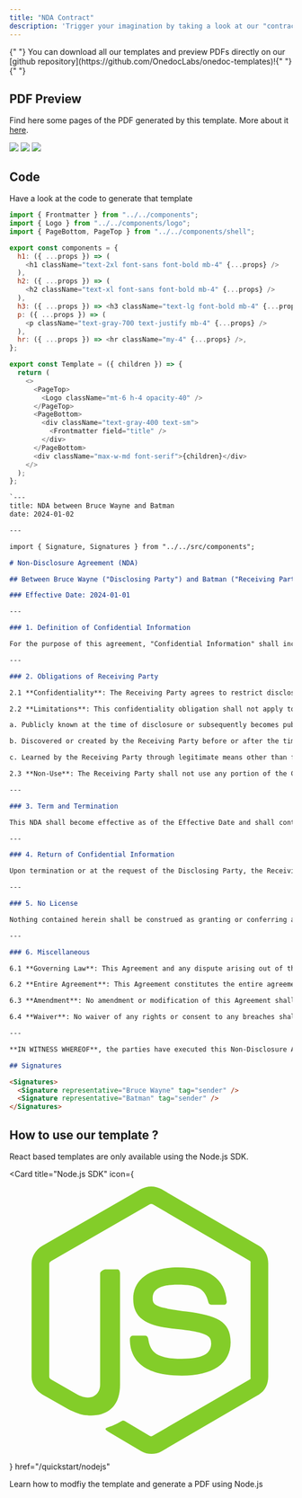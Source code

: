 ```yaml
---
title: "NDA Contract"
description: 'Trigger your imagination by taking a look at our "contract" templates.'
---
```


<Tip>
  {" "}
  You can download all our templates and preview PDFs directly on our [github repository](https://github.com/OnedocLabs/onedoc-templates)!{" "}
</Tip>{" "}

## PDF Preview

Find here some pages of the PDF generated by this template. More about it [here](https://github.com/OnedocLabs/onedoc-templates).

<CardGroup cols={3}>
<Card>
<Frame caption="Page 1">
  <img src="/images/nda/content-1.png" />
</Frame>
</Card>

<Card>
  <Frame caption="Page 2">
    <img src="/images/nda/content-2.png" />
  </Frame>
</Card>

<Card>
  <Frame caption="Page 3">
    <img src="/images/nda/content-3.png" />
  </Frame>
</Card>

</CardGroup>

## Code

Have a look at the code to generate that template

<CardGroup cols={1}>
<Card title="NDA Contract Code">
<CodeGroup>

```javascript index_react.js
import { Frontmatter } from "../../components";
import { Logo } from "../../components/logo";
import { PageBottom, PageTop } from "../../components/shell";

export const components = {
  h1: ({ ...props }) => (
    <h1 className="text-2xl font-sans font-bold mb-4" {...props} />
  ),
  h2: ({ ...props }) => (
    <h2 className="text-xl font-sans font-bold mb-4" {...props} />
  ),
  h3: ({ ...props }) => <h3 className="text-lg font-bold mb-4" {...props} />,
  p: ({ ...props }) => (
    <p className="text-gray-700 text-justify mb-4" {...props} />
  ),
  hr: ({ ...props }) => <hr className="my-4" {...props} />,
};

export const Template = ({ children }) => {
  return (
    <>
      <PageTop>
        <Logo className="mt-6 h-4 opacity-40" />
      </PageTop>
      <PageBottom>
        <div className="text-gray-400 text-sm">
          <Frontmatter field="title" />
        </div>
      </PageBottom>
      <div className="max-w-md font-serif">{children}</div>
    </>
  );
};
```

```markdown index_markdown.mdx
`---
title: NDA between Bruce Wayne and Batman
date: 2024-01-02

---

import { Signature, Signatures } from "../../src/components";

# Non-Disclosure Agreement (NDA)

## Between Bruce Wayne ("Disclosing Party") and Batman ("Receiving Party")

### Effective Date: 2024-01-01

---

### 1. Definition of Confidential Information

For the purpose of this agreement, "Confidential Information" shall include but is not limited to all information or material that has or could have commercial value or other utility in the business in which Disclosing Party is engaged. This includes, without limitation, business plans, strategies, client information, technical data, proprietary information, trade secrets, specifications, formulations, prototypes, sketches, models, drawings, procurement requirements, engineering information, hardware, software, and marketing plans.

---

### 2. Obligations of Receiving Party

2.1 **Confidentiality**: The Receiving Party agrees to restrict disclosure of the Confidential Information to employees, consultants, or third parties as necessary and only for the disclosed purpose. The Receiving Party shall protect the secrecy of the Confidential Information with the same degree of care as it uses to protect its own confidential information, but in no case less than reasonable care.

2.2 **Limitations**: This confidentiality obligation shall not apply to information which is:

a. Publicly known at the time of disclosure or subsequently becomes publicly known through no fault of the Receiving Party;

b. Discovered or created by the Receiving Party before or after the time of disclosure independently of any information disclosed by the Disclosing Party;

c. Learned by the Receiving Party through legitimate means other than from the Disclosing Party or Disclosing Party's representatives;

2.3 **Non-Use**: The Receiving Party shall not use any portion of the Confidential Information for any purpose other than the purpose expressly set forth in this Agreement.

---

### 3. Term and Termination

This NDA shall become effective as of the Effective Date and shall continue in effect for a period of 5 years unless terminated earlier by either party upon 30 days' written notice. Upon termination of this Agreement, the Receiving Party shall cease all use of Confidential Information and shall return or destroy, as directed by the Disclosing Party, all materials embodying Confidential Information.

---

### 4. Return of Confidential Information

Upon termination or at the request of the Disclosing Party, the Receiving Party shall promptly return or destroy all copies of the Confidential Information in its possession, as instructed by the Disclosing Party, and certify in writing to the Disclosing Party that such return or destruction has been completed.

---

### 5. No License

Nothing contained herein shall be construed as granting or conferring any rights by license or otherwise, expressly or implicitly, in any Confidential Information or any patents or other intellectual property protecting or relating to the Confidential Information.

---

### 6. Miscellaneous

6.1 **Governing Law**: This Agreement and any dispute arising out of the subject matter of this Agreement shall be governed by and construed in accordance with the laws of the State of Gotham, without regard to its conflict of laws principles.

6.2 **Entire Agreement**: This Agreement constitutes the entire agreement between the parties with respect to its subject matter and supersedes all prior and contemporaneous agreements or understandings, both written and oral, between the parties regarding its subject matter.

6.3 **Amendment**: No amendment or modification of this Agreement shall be effective unless it is in writing and signed by both parties.

6.4 **Waiver**: No waiver of any rights or consent to any breaches shall constitute a waiver of any other rights or consent to any other breach.

---

**IN WITNESS WHEREOF**, the parties have executed this Non-Disclosure Agreement as of the Effective Date first above written.

## Signatures

<Signatures>
  <Signature representative="Bruce Wayne" tag="sender" />
  <Signature representative="Batman" tag="sender" />
</Signatures>
```

</CodeGroup>
</Card>
</CardGroup>

## How to use our template ?

React based templates are only available using the Node.js SDK.

<Card
  title="Node.js SDK"
  icon={
    <svg viewBox="0 0 128 128">
      <path
        fill="#83CD29"
        d="M112.771 30.334L68.674 4.729c-2.781-1.584-6.402-1.584-9.205 0L14.901 30.334C12.031 31.985 10 35.088 10 38.407v51.142c0 3.319 2.084 6.423 4.954 8.083l11.775 6.688c5.628 2.772 7.617 2.772 10.178 2.772 8.333 0 13.093-5.039 13.093-13.828v-50.49c0-.713-.371-1.774-1.071-1.774h-5.623C42.594 41 41 42.061 41 42.773v50.49c0 3.896-3.524 7.773-10.11 4.48L18.723 90.73c-.424-.23-.723-.693-.723-1.181V38.407c0-.482.555-.966.982-1.213l44.424-25.561c.415-.235 1.025-.235 1.439 0l43.882 25.555c.42.253.272.722.272 1.219v51.142c0 .488.183.963-.232 1.198l-44.086 25.576c-.378.227-.847.227-1.261 0l-11.307-6.749c-.341-.198-.746-.269-1.073-.086-3.146 1.783-3.726 2.02-6.677 3.043-.726.253-1.797.692.41 1.929l14.798 8.754a9.294 9.294 0 004.647 1.246c1.642 0 3.25-.426 4.667-1.246l43.885-25.582c2.87-1.672 4.23-4.764 4.23-8.083V38.407c0-3.319-1.36-6.414-4.229-8.073zM77.91 81.445c-11.726 0-14.309-3.235-15.17-9.066-.1-.628-.633-1.379-1.272-1.379h-5.731c-.709 0-1.279.86-1.279 1.566 0 7.466 4.059 16.512 23.453 16.512 14.039 0 22.088-5.455 22.088-15.109 0-9.572-6.467-12.084-20.082-13.886-13.762-1.819-15.16-2.738-15.16-5.962 0-2.658 1.184-6.203 11.374-6.203 9.105 0 12.461 1.954 13.842 8.091.118.577.645.991 1.24.991h5.754c.354 0 .692-.143.94-.396.24-.272.367-.613.335-.979-.891-10.568-7.912-15.493-22.112-15.493-12.631 0-20.166 5.334-20.166 14.275 0 9.698 7.497 12.378 19.622 13.577 14.505 1.422 15.633 3.542 15.633 6.395 0 4.955-3.978 7.066-13.309 7.066z"
      ></path>
    </svg>
  }
  href="/quickstart/nodejs"
>
  Learn how to modfiy the template and generate a PDF using Node.js
</Card>
